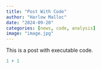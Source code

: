 ```yaml
---
title: "Post With Code"
author: "Harlow Malloc"
date: "2024-09-20"
categories: [news, code, analysis]
image: "image.jpg"
---
```


This is a post with executable code.

```r
1 + 1
```

